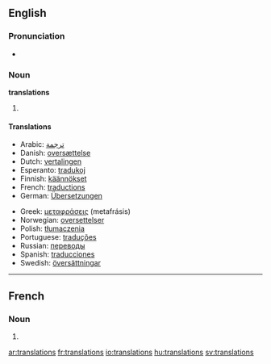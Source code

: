 {{selfref|See also [[Wiktionary:Translations]]}}
==English==

===Pronunciation===
* {{audio|en-us-translations.ogg|Audio (US)}}

===Noun===
'''translations''' {{p}}

# {{plural of|translation}}

====Translations====
{{trans-top|plural of translation}}
* Arabic: [[ترجمة]] {{f}}
* Danish: [[oversættelse]]
* Dutch: [[vertalingen]] {{f|p}}
* Esperanto: [[tradukoj]] {{p}}
* Finnish: [[käännökset]] {{p}}
* French: [[traductions]] {{f|p}}
* German: [[Übersetzungen]] {{f|p}}
{{trans-mid}}
* Greek: [[μεταφράσεις]] (metafrásis) {{p}}
* Norwegian: [[oversettelser]] {{m}}
* Polish: [[tłumaczenia]] {{m|p}}
* Portuguese: [[traduções]] {{m|p}}
* Russian: [[переводы]] {{m|p}}
* Spanish: [[traducciones]] {{p}}
* Swedish: [[översättningar]] {{c|p}}
{{trans-bottom}}

----

==French==

===Noun===
{{infl|fr|plural}} {{f|p}}

# {{plural of|translation|lang=French}}

[[ar:translations]]
[[fr:translations]]
[[io:translations]]
[[hu:translations]]
[[sv:translations]]
